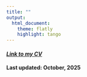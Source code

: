 ```yaml
---
title: ""
output: 
  html_document:
    theme: flatly
    highlight: tango
---
```


<link rel="stylesheet" href="style.css" type="text/css">


<style>
body {
text-align: left
font-size: 14pt
}
</style>


#### [*Link to my CV*](https://aaea.execinc.com/edibo/Uploads/Profile_25_10_30_11_57_43_11__207_126_22_254_0.pdf)
#### Last updated: October, 2025

